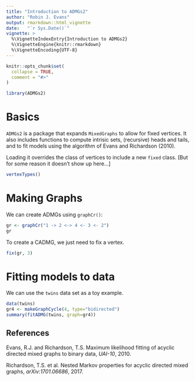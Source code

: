```yaml
---
title: "Introduction to ADMGs2"
author: "Robin J. Evans"
output: rmarkdown::html_vignette
date:   "`r Sys.Date()`"
vignette: >
  %\VignetteIndexEntry{Introduction to ADMGs2}
  %\VignetteEngine{knitr::rmarkdown}
  %\VignetteEncoding{UTF-8}
---
```


```r
knitr::opts_chunk$set(
  collapse = TRUE,
  comment = "#>"
)
```

```r
library(ADMGs2)
```

# Basics

`ADMGs2` is a package that expands `MixedGraphs` to allow for fixed vertices.  It also 
includes functions to compute intrisic sets, (recursive) heads and tails, and to fit 
models using the algorithm of Evans and Richardson (2010).  

Loading it overrides the class of vertices to include a new `fixed` class. [But for some 
reason it doesn't show up here...]
```r
vertexTypes()
```

# Making Graphs

We can create ADMGs using `graphCr()`:
```r
gr <- graphCr("1 -> 2 <-> 4 <- 3 <- 2")
gr
```
To create a CADMG, we just need to fix a vertex.
```r
fix(gr, 3)
```

# Fitting models to data

We can use the `twins` data set as a toy example.
```r
data(twins)
gr4 <- makeGraphCycle(4, type="bidirected")
summary(fitADMG(twins, graph=gr4))
```

## References

Evans, R.J. and Richardson, T.S.  Maximum likelihood fitting of acyclic directed mixed graphs to binary data, _UAI-10_, 2010.

Richardson, T.S. et al.  Nested Markov properties for acyclic directed mixed graphs, _arXiv:1701.06686_, 2017.
